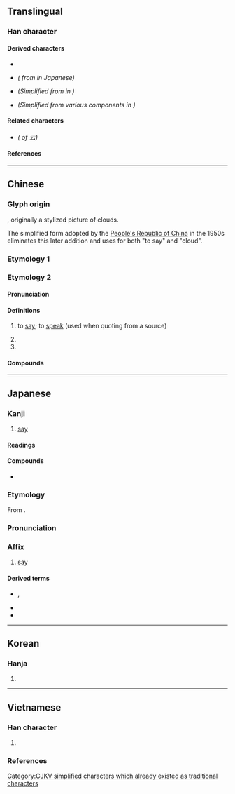 {{also|雲}}
{{character info}}
==Translingual==
{{stroke order|type=animate}}

===Han character===
{{Han char|rn=7|rad=二|as=02|sn=4|four=10731|canj=MMI|ids=⿱二厶,⿱一𠫔}}

====Derived characters====
* {{l|mul|[[呍]], [[妘]], [[沄]], [[抎]], [[忶]], [[枟]], [[眃]], [[𥐯]], [[秐]], [[紜]]([[纭]]), [[耘]], [[耺]], [[夽]], [[侌]], [[芸]], [[凨]], [[囩]], [[雲]], [[藝]], [[䢵]], [[魂]], [[䲰]]([[𪉂]]), [[䰟]], [[兿]]}}
* {{l|mul|[[転]], [[伝]]}} ''({{w|Shinjitai|Simplified}} from {{l|mul|專}} in Japanese)''
* {{l|mul|[[沄]], [[叆]], [[叇]], [[昙]]}} ''(Simplified from {{l|mul|雲}} in {{w|traditional Chinese}})''
* {{l|mul|[[会]], [[尝]], [[层]], [[动]], [[运]], [[坛]], [[酝]]}} ''(Simplified from various components in {{w|traditional Chinese}})'' <!-- The components are ⿱一𭥴,曾,⿱𫩠旨,重,亶,軍,𥁕 -->

====Related characters====
* {{l|mul|[[雲]]}} ''({{w|Traditional Chinese|Traditional form}} of 云)''

====References====
{{Han ref|kx=0086.080|dkj=00254|dj=0178.010|hdz=10384.020|uh=4E91}}

----

==Chinese==

===Glyph origin===
{{Han etym}}
{{liushu|p}}, originally a stylized picture of clouds. {{jiajie|雲|to say|sc=雨|scm=rain}}

The simplified form adopted by the [[People's Republic of China]] in the 1950s eliminates this later addition and uses {{lang|zh|云}} for both "to say" and "cloud".

===Etymology 1===
{{zh-see|雲}}

===Etymology 2===
{{zh-forms}}
{{zh-wp|zh:云姓}}
{{rfe|zh}}

====Pronunciation====
{{zh-pron
|m=yún
|c=wan4
|h=pfs=yùn
|md=ùng
|mn=xm,qz,tw:ûn/zz:în
|w=3hhyn
|mc=y
|oc=y
|ma=y
|cat=n,pn
}}

====Definitions====
{{zh-hanzi}}

# {{lb|zh|literary}} to [[say]]; to [[speak]] (used when quoting from a source)
# {{non-gloss definition|A particle.}}
# {{surname|zh}}

====Compounds====
{{zh-der|云云|云為|云乎|不知所云|人云亦云|但云|云爾|子曰詩云|云然|詩云子曰|胡云|云乎哉|云亡|云亭|云亭山人|云何|云喻|云已|云是|云板|云爾哉|云者|云耳|云胡|云若|云都赤|唱云|歲聿云暮|漫云|牒云|紛云|聲云|背云|胡云海嗙}}

----

==Japanese==

===Kanji===
{{ja-kanji|grade=|rs=二02}}

# [[say]]

====Readings====
{{ja-readings
|goon=うん
|kanon=うん
|kun=い-う<い-ふ
|nanori=おき, これ, とも, ひと
}}

====Compounds====
* {{ja-r|云云|しかじか}}

===Etymology===
{{ja-kanjitab|うん|yomi=on}}
From {{der|ja|ltc|sort=うん|-}} {{ltc-l|云}}.

===Pronunciation===
{{ja-pron|うん|y=on}}

===Affix===
{{ja-pos|affix|うん}}

# [[say]]

====Derived terms====
{{der-top}}
* {{ja-r|云%云|うん%ぬん|rom=-}}, {{ja-r|云%々|うん%ぬん}}
* {{ja-r|云%為|うん%い}}
* {{ja-r|云%爾|うん%じ}}
{{der-bottom}}

----

==Korean==

===Hanja===
{{ko-hanja|운}}

# {{rfdef|ko|sort=二02}}

----

==Vietnamese==

===Han character===
{{vi-readings|rs=二02
|hanviet=vân-tdcndg;tdcntd;gdhn;genibrel
|phienthiet=于分 vu phân
|nom=vân-tdcndg;tdcntd;taberd
}}

# {{han tu form of|vân|to [[say]]; to [[speak]]}}

===References===
<references/>

[[Category:CJKV simplified characters which already existed as traditional characters]]
